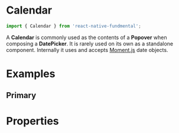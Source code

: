 
<Meta title="Calendar" component={Calendar} />

# Calendar

```js
import { Calendar } from 'react-native-fundmental';
```

A **Calendar** is commonly used as the contents of a **Popover** when composing a **DatePicker**. It is rarely used on its own as a standalone component. Internally it uses and accepts [Moment.js](https://momentjs.com/) date objects.

# Examples

## Primary

<Preview>
  <Story name="primary">
    <Calendar />
  </Story>
</Preview>

# Properties

<Props of={Calendar} />
